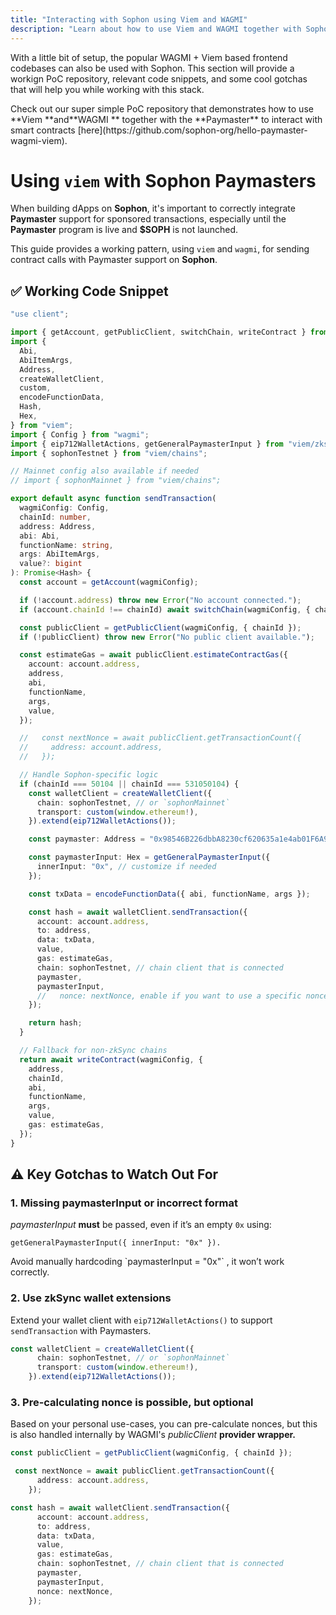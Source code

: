 ```yaml
---
title: "Interacting with Sophon using Viem and WAGMI"
description: "Learn about how to use Viem and WAGMI together with Sophon"
---
```


With a little bit of setup, the popular WAGMI \+ Viem based frontend codebases can also be used with Sophon. This section will provide a workign PoC repository, relevant code snippets, and some cool gotchas that will help you while working with this stack.

<Check>
  Check out our super simple PoC repository that demonstrates how to use **Viem **and**WAGMI ** together with the **Paymaster** to interact with smart contracts [here](https://github.com/sophon-org/hello-paymaster-wagmi-viem).
</Check>

# Using `viem` with Sophon Paymasters

When building dApps on **Sophon**, it's important to correctly integrate **Paymaster** support for sponsored transactions, especially until the **Paymaster** program is live and **$SOPH** is not launched.

This guide provides a working pattern, using `viem` and `wagmi`, for sending contract calls with Paymaster support on **Sophon**.

## ✅ Working Code Snippet

```ts
"use client";

import { getAccount, getPublicClient, switchChain, writeContract } from "@wagmi/core";
import {
  Abi,
  AbiItemArgs,
  Address,
  createWalletClient,
  custom,
  encodeFunctionData,
  Hash,
  Hex,
} from "viem";
import { Config } from "wagmi";
import { eip712WalletActions, getGeneralPaymasterInput } from "viem/zksync";
import { sophonTestnet } from "viem/chains";

// Mainnet config also available if needed
// import { sophonMainnet } from "viem/chains";

export default async function sendTransaction(
  wagmiConfig: Config,
  chainId: number,
  address: Address,
  abi: Abi,
  functionName: string,
  args: AbiItemArgs,
  value?: bigint
): Promise<Hash> {
  const account = getAccount(wagmiConfig);

  if (!account.address) throw new Error("No account connected.");
  if (account.chainId !== chainId) await switchChain(wagmiConfig, { chainId });

  const publicClient = getPublicClient(wagmiConfig, { chainId });
  if (!publicClient) throw new Error("No public client available.");

  const estimateGas = await publicClient.estimateContractGas({
    account: account.address,
    address,
    abi,
    functionName,
    args,
    value,
  });

  //   const nextNonce = await publicClient.getTransactionCount({
  //     address: account.address,
  //   });

  // Handle Sophon-specific logic
  if (chainId === 50104 || chainId === 531050104) {
    const walletClient = createWalletClient({
      chain: sophonTestnet, // or `sophonMainnet`
      transport: custom(window.ethereum!),
    }).extend(eip712WalletActions());

    const paymaster: Address = "0x98546B226dbbA8230cf620635a1e4ab01F6A99B2";

    const paymasterInput: Hex = getGeneralPaymasterInput({
      innerInput: "0x", // customize if needed
    });

    const txData = encodeFunctionData({ abi, functionName, args });

    const hash = await walletClient.sendTransaction({
      account: account.address,
      to: address,
      data: txData,
      value,
      gas: estimateGas,
      chain: sophonTestnet, // chain client that is connected
      paymaster,
      paymasterInput,
      //   nonce: nextNonce, enable if you want to use a specific nonce
    });

    return hash;
  }

  // Fallback for non-zkSync chains
  return await writeContract(wagmiConfig, {
    address,
    chainId,
    abi,
    functionName,
    args,
    value,
    gas: estimateGas,
  });
}
```

## **⚠️ Key Gotchas to Watch Out For**

### **1. Missing paymasterInput or incorrect format**

_paymasterInput_ **must** be passed, even if it’s an empty `0x` using:

```
getGeneralPaymasterInput({ innerInput: "0x" }).
```

<Warning>
  Avoid manually hardcoding `paymasterInput = "0x"` , it won’t work correctly.
</Warning>

### **2. Use zkSync wallet extensions**

Extend your wallet client with `eip712WalletActions()` to support `sendTransaction` with Paymasters.

```typescript
const walletClient = createWalletClient({
      chain: sophonTestnet, // or `sophonMainnet`
      transport: custom(window.ethereum!),
    }).extend(eip712WalletActions());
```

### **3. Pre-calculating nonce is possible, but optional**

Based on your personal use-cases, you can pre-calculate nonces, but this is also handled internally by WAGMI's _publicClient_ **provider wrapper.**

```typescript
const publicClient = getPublicClient(wagmiConfig, { chainId });

 const nextNonce = await publicClient.getTransactionCount({
      address: account.address,
    });

const hash = await walletClient.sendTransaction({
      account: account.address,
      to: address,
      data: txData,
      value,
      gas: estimateGas,
      chain: sophonTestnet, // chain client that is connected
      paymaster,
      paymasterInput,
      nonce: nextNonce,
    });
```